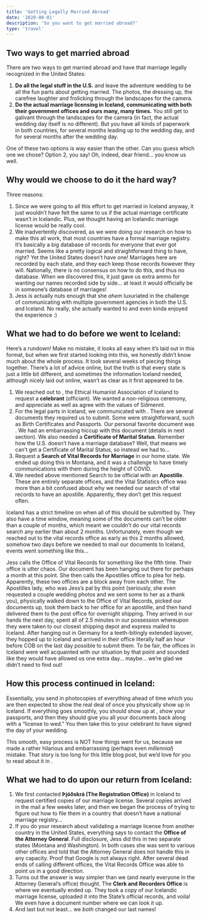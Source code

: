 ```yaml
---
title: 'Getting Legally Married Abroad'
date: '2020-08-01'
description: 'So you want to get married abroad?'
type: 'travel'
---
```


## Two ways to get married abroad

There are two ways to get married abroad and have that marriage legally recognized in the United States:

1. **Do all the legal stuff in the U.S.** and leave the adventure wedding to be all the fun parts about getting married.  The photos, the dressing up, the carefree laughter and frolicking through the landscapes for the camera.
2. **Do the actual marriage licensing in Iceland, communicating with both their government offices and ours many, many times.** You still get to galivant through the landscapes for the camera (in fact, the actual wedding day itself is no different).  But you have all kinds of paperwork in both countries, for several months leading up to the wedding day, and for several months after the wedding day.

One of these two options is way easier than the other.  Can you guess which one we chose?
Option 2, you say!  Oh, indeed, dear friend… you know us well.

## Why would we choose to do it the hard way?

Three reasons: 

1. Since we were going to all this effort to get married in Iceland anyway, it just wouldn’t have felt the same to us if the actual marriage certificate wasn’t in Icelandic.  Plus, we thought having an Icelandic marriage license would be really cool.
2. We inadvertently discovered, as we were doing our research on how to make this all work, that most countries have a formal marriage registry.  It’s basically a big database of records for everyone that ever got married.  Seems like a pretty logical and straightforward thing to have, right?  Yet the United States doesn’t have one!  Marriages here are recorded by each state, and they each keep those records however they will.  Nationally, there is no consensus on how to do this, and thus no database.  When we discovered this, it just gave us extra ammo for wanting our names recorded side by side… at least it would officially be in someone’s database of marriages!
3. Jess is actually nuts enough that she *ahem* luxuriated in the challenge of communicating with multiple government agencies in both the U.S. and Iceland.  No really, she actually wanted to and even kinda enjoyed the experience :)

## What we had to do before we went to Iceland:

Here’s a rundown!  Make no mistake, it looks all easy when it’s laid out in this format, but when we first started looking into this, we honestly didn’t know much about the whole process.  It took several weeks of piecing things together.  There’s a lot of advice online, but the truth is that every state is just a little bit different, and sometimes the information Iceland needed, although nicely laid out online, wasn’t as clear as it first appeared to be.

1. We reached out to <MDXLink title="Siðmennt" href="https://www.sidmennt.is/"/>, the Ethical Humanist Association of Iceland to request a **celebrant** (officiant).  We wanted a non-religious ceremony, and appreciate as well as agree with the values of Siðmennt.
2. For the legal parts in Iceland, we communicated with <MDXLink title="Sýslumenn (The Commissioner’s Office)" href="https://island.is/s/syslumenn"/>.  There are several documents they required us to submit.  Some were straightforward, such as Birth Certificates and Passports.  Our personal favorite document was <MDXLink title="Hjónavígsluskýrsla (Marriage Notification)" href="https://www.skra.is/umsoknir/eydublod-umsoknir-og-vottord/stok-vara/?productid=aa1672b9-ec79-11e6-9442-005056851dd2"/>.  We had an embarrassing hiccup with this document (details in next section).  We also needed a **Certificate of Marital Status**.  Remember how the U.S. doesn’t have a marriage database?  Well, that means we can’t get a Certificate of Marital Status, so instead we had to…
3. Request a **Search of Vital Records for Marriage** in our home state.  We ended up doing this in Montana, and it was a challenge to have timely communications with them during the height of COVID.
4. We needed above mentioned Search to be official with an **Apostille**.  These are entirely separate offices, and the Vital Statistics office was more than a bit confused about why we needed our search of vital records to have an apostille.  Apparently, they don’t get this request often.

Iceland has a strict timeline on when all of this should be submitted by.  They also have a time window, meaning some of the documents can’t be older than a couple of months, which meant we couldn’t do our vital records search any earlier than about 2 months.  Unfortunately, even though we reached out to the vital records office as early as this 2 months allowed, somehow two days before we needed to mail our documents to Iceland, events went something like this… 

Jess calls the Office of Vital Records for something like the fifth time.  Their office is utter chaos.  Our document has been hanging out there for perhaps a month at this point.  She then calls the Apostilles office to plea for help.  Apparently, these two offices are a block away from each other.  The Apostilles lady, who was Jess’s pal by this point (seriously, she even requested a couple wedding photos and we sent some to her as a thank you), physically walked down to the Office of Vital Records, picked our documents up, took them back to her office for an apostille, and then hand delivered them to the post office for overnight shipping.  They arrived in our hands the next day, spent all of 2.5 minutes in our possession whereupon they were taken to our closest shipping depot and express mailed to Iceland.  After hanging out in Germany for a teeth-bitingly extended layover, they hopped up to Iceland and arrived in their office literally half an hour before COB on the last day possible to submit them.  To be fair, the offices in Iceland were well acquainted with our situation by that point and sounded like they would have allowed us one extra day… maybe… we’re glad we didn’t need to find out!

## How this process continued in Iceland:

Essentially, you send in photocopies of everything ahead of time which you are then expected to show the real deal of once you physically show up in Iceland.  If everything goes smoothly, you should show up at <MDXLink title="Sýslumaðurinn á höfuðborgarsvæðinu (The District Commissioner of Greater Reykjavik)" href="https://goo.gl/maps/Zzvb88n2onyPQBqN7"/>, show your passports, and then they should give you all your documents back along with a “license to wed.”  You then take this to your celebrant to have signed the day of your wedding.

This smooth, easy process is NOT how things went for us, because we made a rather hilarious and embarrassing (perhaps even _millennial_) mistake.  That story is too long for this little blog post, but we’d love for you to read about it in <MDXLink title="Misadventure with our Marriage License" href="/posts/misadventure"/>.

## What we had to do upon our return from Iceland:

1. We first contacted **Þjóðskrá (The Registration Office)** in Iceland to request certified copies of our marriage license.  Several copies arrived in the mail a few weeks later, and then we began the process of trying to figure out how to file them in a country that doesn’t have a national marriage registry…
2. If you do your research about validating a marriage license from another country in the United States, everything says to contact the **Office of the Attorney General**.  Full disclosure, Jess did this in two separate states (Montana and Washington).  In both cases she was sent to various other offices and told that the Attorney General does not handle this in any capacity.  Proof that Google is not always right.  After several dead ends of calling different offices, the Vital Records Office was able to point us in a good direction.  
3. Turns out the answer is way simpler than we (and nearly everyone in the Attorney General’s office) thought.  The **Clerk and Recorders Office** is where we eventually ended up.  They took a copy of our Icelandic marriage license, uploaded it into the State’s official records, and voila!  We even have a document number where we can look it up.
4. And last but not least… we _both_ changed our last names!

